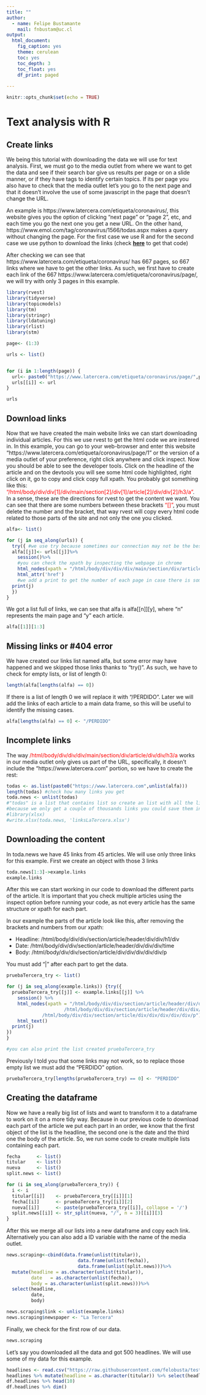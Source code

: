 ```yaml
---
title: ""
author: 
  - name: Felipe Bustamante
    mail: fnbustam@uc.cl
output: 
  html_document:
    fig_caption: yes
    theme: cerulean
    toc: yes
    toc_depth: 3
    toc_float: yes
    df_print: paged
    
---
```


```r
knitr::opts_chunk$set(echo = TRUE)
```

# Text analysis with R

## Create links


We being this tutorial with downloading the data we will use for text analysis. 
First, we must go to the media outlet from where we want to get the data and see if their search bar give us results per page or on a slide manner, or if they have tags to identify certain topics. If its per page you also have to check that the media outlet let's you go to the next page and that it doesn't involve the use of some javascript in the page that doesn't change the URL. 

An example is https://www.latercera.com/etiqueta/coronavirus/, this website gives you the option of clicking "next page" or "page 2", etc, and each time you go the next one you get a new URL. On the other hand, https://www.emol.com/tag/coronavirus/1566/todas.aspx makes a query without changing the page. For the first case we use R and for the second case we use python to download the links (check **[here](#https://github.com/felobusta/newsrecollection/blob/main/emolscraping_1.py)** to get that code)

After checking we can see that  https://www.latercera.com/etiqueta/coronavirus/ has 667 pages, so 667 links where we have to get the other links. As such, we first have to create each link of the 667 https://www.latercera.com/etiqueta/coronavirus/page/, we will try with only 3 pages in this example. 


```r

library(rvest)
library(tidyverse)
library(topicmodels)
library(tm)
library(stringr)
library(ldatuning)
library(rlist)
library(stm)

```


```r

page<- (1:3)

urls <- list()


for (i in 1:length(page)) { 
  url<- paste0("https://www.latercera.com/etiqueta/coronavirus/page/",page[i])
  urls[[i]] <- url
}

urls

```

## Download links

Now that we have created the main website links we can start downloading individual articles. For this we use rvest to get the html code we are instered in. In this example, you can go to your web-browser and enter this website "https://www.latercera.com/etiqueta/coronavirus/page/1" or the version of a media outlet of your preference, right click anywhere and click inspect. Now you should be able to see the developer tools. Click on the headline of the article and on the devtools you will see some html code highlighted, right click on it, go to copy and click copy full xpath. You probably got something like this: <span style="color:red">"/html/body/div/div[1]/div/main/section[2]/div[1]/article[2]/div/div[2]/h3/a"</span>. In a sense, these are the directions for rvest to get the content we want. You can see that there are some numbers between these brackets <span style="color:red">"[]"</span>, you must delete the number and the bracket, that way rvest will copy every html code related to those parts of the site and not only the one you clicked. 

```r

alfa<- list()

for (j in seq_along(urls)) {
  try({ #we use try because sometimes our connection may not be the best, so we want the code to skips some links when thats the case
  alfa[[j]]<- urls[[j]]%>%
    session()%>%
    #you can check the xpath by inspecting the webpage in chrome
    html_nodes(xpath = "/html/body/div/div/div/main/section/div/article/div/div/h3/a")%>%
    html_attr('href')
    #we add a print to get the number of each page in case there is some error (404 error) or problem with our connection
  print(j)
  })
}


```

We got a list full of links, we can see that alfa is alfa[[n]][y], where "n" represents the main page and "y" each article.

```r

alfa[[1]][1:3]


```


## Missing links or #404 error

We have created our links list named alfa, but some error may have happened and we skipped those links thanks to "try()". As such, we have to check for empty lists, or list of length 0:

```r

length(alfa[lengths(alfa) == 0])

```

If there is a list of length 0 we will replace it with "/PERDIDO". Later we will add the links of each article to a main data frame, so this will be useful to identify the missing cases. 
```r

alfa[lengths(alfa) == 0] <- "/PERDIDO"

```

## Incomplete links

The way <span style="color:red">/html/body/div/div/div/main/section/div/article/div/div/h3/a</span> works in our media outlet only gives us part of the URL, specifically, it doesn't include the "https://www.latercera.com" portion, so we have to create the rest:

```r

todas <- as.list(paste0("https://www.latercera.com",unlist(alfa)))
length(todas) #check how many links you get
toda.news <- unlist(todas) 
#"todas" is a list that contains list so create an list with all the links
#because we only get a couple of thousands links you could save them in an excel file
#library(xlsx)
#write.xlsx(toda.news, 'linksLaTercera.xlsx')

```


## Downloading the content


In toda.news we have 45 links from 45 articles. We will use only three links for this example. First we create an object with those 3 links

```r

toda.news[1:3]->example.links
example.links

```

After this we can start working in our code to download the different parts of the article. It is important that you check multiple articles using the inspect option before running your code, as not every article has the same structure or xpath for each part. 

In our example the parts of the article look like this, after removing the brackets and numbers from our xpath:

* Headline: /html/body/div/div/section/article/header/div/div/h1/div
* Date: /html/body/div/div/section/article/header/div/div/div/time
* Body: /html/body/div/div/section/article/div/div/div/div/div/p

You must add "|" after each part to get the data.


```r

pruebaTercera_try <- list()

for (j in seq_along(example.links)) {try({
  pruebaTercera_try[[j]] <- example.links[[j]] %>% 
    session() %>% 
    html_nodes(xpath = "/html/body/div/div/section/article/header/div/div/h1/div| 
                     /html/body/div/div/section/article/header/div/div/div/time|
             /html/body/div/div/section/article/div/div/div/div/div/p") %>%
    html_text()
  print(j)
})
}

#you can also print the list created pruebaTercera_try

```

Previously I told you that some links may not work, so to replace those empty list we must add the "PERDIDO" option. 

```r

pruebaTercera_try[lengths(pruebaTercera_try) == 0] <- "PERDIDO"
```

## Creating the dataframe

Now we have a really big list of lists and want to transform it to a dataframe to work on it on a more tidy way. Because in our previous code to download each part of the article we put each part in an order, we know that the first object of the list is the headline, the second one is the date and the third one the body of the article. So, we run some code to create multiple lists containing each part. 

```r

fecha      <- list()
titular    <- list()
nueva      <- list()
split.news <- list()

for (i in seq_along(pruebaTercera_try)) {
  i <- i
  titular[[i]]    <- pruebaTercera_try[[i]][1]
  fecha[[i]]      <- pruebaTercera_try[[i]][2]
  nueva[[i]]      <- paste(pruebaTercera_try[[i]], collapse = '/')
  split.news[[i]] <- str_split(nueva, "/", n = 3)[[i]][3]
}

```

After this we merge all our lists into a new dataframe and copy each link. Alternatively you can also add a ID variable with the name of the media outlet.

```r

news.scraping<-cbind(data.frame(unlist(titular)), 
                          data.frame(unlist(fecha)), 
                          data.frame(unlist(split.news)))%>%
  mutate(headline = as.character(unlist(titular)),
         date   = as.character(unlist(fecha)),
         body = as.character(unlist(split.news)))%>%
  select(headline, 
         date, 
         body)

news.scraping$link <- unlist(example.links)
news.scraping$newspaper <- "La Tercera"


```

Finally, we check for the first row of our data.

```r

news.scraping

```


Let's say you downloaded all the data and got 500 headlines. We will use some of my data for this example.

```r

headlines <- read.csv("https://raw.githubusercontent.com/felobusta/test_markdown/main/data_ejemplo.csv", encoding="UTF-8")
headlines %>% mutate(headline = as.character(titular)) %>% select(headline) ->df.headlines
df.headlines %>% head(10)
df.headlines %>% dim()

```
